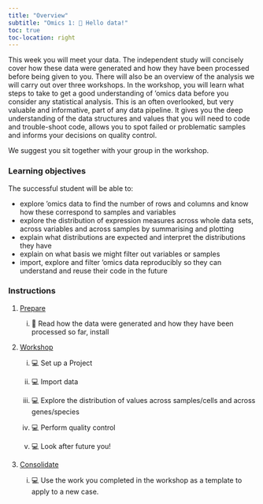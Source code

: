```yaml
---
title: "Overview"
subtitle: "Omics 1: 👋 Hello data!"
toc: true
toc-location: right
---
```


This week you will meet your data. The independent study will concisely cover how these data were generated and how they have been processed before being given to you. There will also be an overview of the analysis we will carry out over three workshops.
In the workshop, you will learn what steps to take to get a good understanding of ’omics data before you consider any statistical analysis. This is an often overlooked, but very valuable and informative, part of any data pipeline. It gives you the deep understanding of the data structures and values that you will need to code and trouble-shoot code, allows you to spot failed or problematic samples and informs your decisions on quality control.

We suggest you sit together with your group in the workshop.

### Learning objectives

The successful student will be able to:

-   explore 'omics data to find the number of rows and columns and know how these correspond to samples and variables
-   explore the distribution of expression measures across whole data sets, across variables and across samples by summarising and plotting
-   explain what distributions are expected and interpret the distributions they have
-   explain on what basis we might filter out variables or samples
-   import, explore and filter 'omics data reproducibly so they can understand and reuse their code in the future

### Instructions

1.  [Prepare](study_before_workshop.qmd)
    
    i.   📖 Read how the data were generated and how they have been processed so far, install 


2.  [Workshop](workshop.qmd)

    i.   💻 Set up a Project

    ii.  💻 Import data

    iii. 💻 Explore the distribution of values across samples/cells and across genes/species
    
    iv.  💻 Perform quality control
    
    v.   💻 Look after future you!

3.  [Consolidate](study_after_workshop.qmd)

    i.  💻 Use the work you completed in the workshop as a template to apply to a new case.


